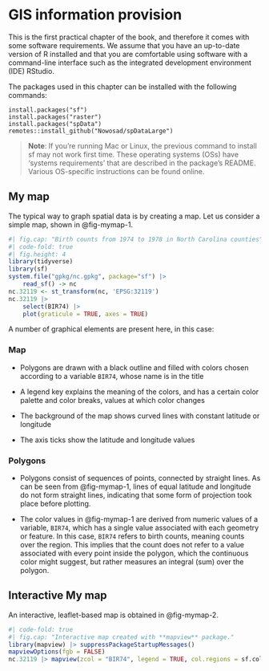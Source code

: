 # GIS information provision

This is the first practical chapter of the book, and therefore it comes with some software requirements. We assume that you have an up-to-date version of R installed and that you are comfortable using software with a command-line interface such as the integrated development environment (IDE) RStudio.

The packages used in this chapter can be installed with the following commands:

```text
install.packages("sf")
install.packages("raster")
install.packages("spData")
remotes::install_github("Nowosad/spDataLarge")
```

> **Note**: If you’re running Mac or Linux, the previous command to install sf may not work first time. These operating systems (OSs) have ‘systems requirements’ that are described in the package’s README. Various OS-specific instructions can be found online.

## **My map**

The typical way to graph spatial data is by creating a map. Let us consider
a simple map, shown in @fig-mymap-1.

```r
#| fig.cap: "Birth counts from 1974 to 1978 in North Carolina counties"
#| code-fold: true
#| fig.height: 4
library(tidyverse)
library(sf)
system.file("gpkg/nc.gpkg", package="sf") |>
    read_sf() -> nc
nc.32119 <- st_transform(nc, 'EPSG:32119')
nc.32119 |>
    select(BIR74) |>
    plot(graticule = TRUE, axes = TRUE)
```

A number of graphical elements are present here, in this case:

### Map

- Polygons are drawn with a black outline and filled with colors chosen according to a variable `BIR74`, whose name is in the title

- A legend key explains the meaning of the colors, and has a certain color palette and color breaks, values at which color changes

- The background of the map shows curved lines with constant latitude or longitude

- The axis ticks show the latitude and longitude values 


### Polygons

- Polygons consist of sequences of points, connected by straight lines. As can be seen from @fig-mymap-1, lines of equal latitude and longitude do not form straight lines, indicating that some form of projection took place before plotting.

- The color values in @fig-mymap-1 are derived from numeric values of a variable, `BIR74`, which has a single value associated with each geometry or feature. In this case, `BIR74` refers to birth counts, meaning counts over the region. This implies that the count does not refer to a value associated with every point inside the polygon, which the continuous color might suggest, but rather measures an integral (sum) over the polygon.

## Interactive **My map** 

An interactive, leaflet-based map is obtained in @fig-mymap-2.

```r
#| code-fold: true
#| fig.cap: "Interactive map created with **mapview** package."
library(mapview) |> suppressPackageStartupMessages()
mapviewOptions(fgb = FALSE)
nc.32119 |> mapview(zcol = "BIR74", legend = TRUE, col.regions = sf.colors)
```


